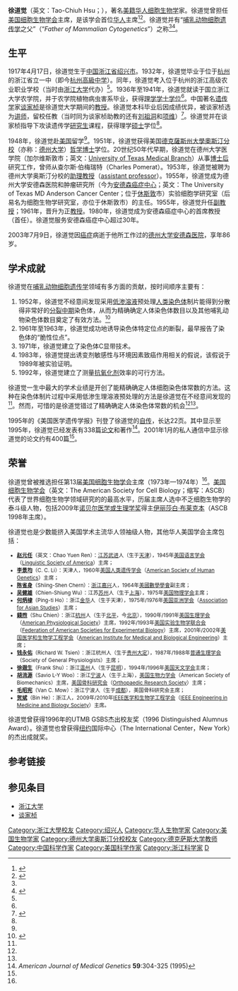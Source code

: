 {{Link style|time=2015-12-11T06:12:51+00:00}}
'''徐道觉'''（英文：Tao-Chiuh Hsu；{{bd|1917年||2003年||catIdx=H}}），著名[[美籍华人|美籍华人]][[细胞生物学|细胞生物学]]家。徐道觉曾担任[[美国细胞生物学会|美国细胞生物学会]]主席，是该学会首位[[华人|华人]]主席<ref name="徐道觉 生平">{{cite web|url=http://d.wanfangdata.com.cn/Periodical_yc200607001.aspx |title=徐道觉 Tao Chiuh Hsu  |format=aspx |publisher=万方数据库 |date=2007年7月 |accessdate=2010年10月2日 |language=zh}}</ref><ref name="徐道觉 讣告">{{cite web |url=http://www.ascb.org/index.cfm?id=1440&navid=111&tcode=nws3 |title=T.C. Hsu |format=cfm |publisher=American Society for Cell Biology |author=Bill R. Brinkley |date=Nov 14, 2010 |accessdate=2010年10月2日 |language=en |deadurl=yes |archiveurl=https://web.archive.org/web/20070715083932/http://www.ascb.org/index.cfm?navid=111&id=1440&tcode=nws3 |archivedate=2007年7月15日 }}</ref>。徐道觉并有“[[哺乳动物|哺乳动物]][[细胞遗传学|细胞遗传学]]之父”（“''Father of Mammalian Cytogenetics''”）之称<ref name="徐道觉 讣告"/><ref name="Obituary">{{cite journal |author=S. Pathak |title=T.C. Hsu: In memory of a rare scientist |journal=Cytogenet Genome Res |volume=105 |pages=1-3 |year=2004年 |url=http://content.karger.com/ProdukteDB/produkte.asp?Aktion=ShowPDF&ProduktNr=224037&Ausgabe=230069&ArtikelNr=78954&filename=78954.pdf |format=PDF |accessdate=2010年10月2日 |language=en |archive-date=2006年11月4日 |archive-url=https://web.archive.org/web/20061104090145/http://content.karger.com/ProdukteDB/produkte.asp?Aktion=ShowPDF&ProduktNr=224037&Ausgabe=230069&ArtikelNr=78954&filename=78954.pdf |dead-url=no }}</ref>。

==生平==

1917年4月17日，徐道觉生于[[中国|中国]][[浙江省|浙江省]][[绍兴市|绍兴市]]。1932年，徐道觉毕业于位于[[杭州|杭州]]的浙江省立一中（即今[[杭州高級中学|杭州高級中学]]）。同年，徐道觉考入位于杭州的浙江高级农业职业学校（当时由[[浙江大学|浙江大学]]代办）<ref name="徐道觉 生平"/>。1936年至1941年，徐道觉就读于国立浙江大学农学院，并于农学院植物病虫害系毕业，获得[[理学|理学]][[学士|学士]][[学位|学位]]<ref name="徐道觉 生平"/>。中国著名[[遗传学|遗传学]]家[[谈家桢|谈家桢]]是徐道觉大学期间的[[教授|教授]]。徐道觉本科毕业后因成绩优异，被谈家桢选为[[讲师|讲师]]，留校任教（当时同为谈家桢助教的还有[[刘祖洞|刘祖洞]]和[[项维|项维]]）<ref name="阳明馆">{{cite web|url=http://www.fudan.edu.cn/special/tanjiazhen/wj1/page3.html|title=阳明馆|format=html|publisher=[[复旦大学|复旦大学]]|author=[[高沛之|高沛之]]（复旦大学教授）|accessdate=2010年10月2日|language=zh|deadurl=yes|archiveurl=https://web.archive.org/web/20110201032726/http://www.fudan.edu.cn/special/tanjiazhen/wj1/page3.html|archivedate=2011年2月1日}}</ref>。徐道觉并在谈家桢指导下攻读遗传学[[研究生|研究生]]课程，获得理学[[硕士|硕士]]学位<ref name="徐道觉 生平"/>。

1948年，徐道觉赴[[美国|美国]]留学<ref name="徐道觉 生平"/>。1951年，徐道觉获得美国[[德克薩斯州大學奧斯汀分校|德克薩斯州大學奧斯汀分校]]（亦称：[[德州大学|德州大学]]）[[哲学博士|哲学博士]]学位。20世纪50年代早期，徐道觉在德州大学医学院（加尔维斯敦市；英文：[[:en:University_of_Texas_Medical_Branch|University of Texas Medical Branch]]）从事[[博士后|博士后]]研究工作，曾师从查尔斯·伯梅瑞特（Charles Pomerat）。1953年，徐道觉被聘为德州大学奥斯汀分校的[[助理教授|助理教授]]（[[:en:assistant_professor|assistant professor]]）。1955年，徐道觉成为德州大学安德森医院和肿瘤研究所（今为[[德州大學安德森癌症中心|安德森癌症中心]]；英文：The University of Texas MD Anderson Cancer Center；位于[[休斯敦|休斯敦]]市）实验细胞学研究室（后易名为细胞生物学研究室，亦位于休斯敦市）的主任。1955年，徐道觉升任[[副教授|副教授]]；1961年，晋升为正[[教授|教授]]。1980年，徐道觉成为安德森癌症中心的首席教授（首任）。徐道觉服务安德森癌症中心超过30年。

2003年7月9日，徐道觉因[[癌症|癌症]]病逝于他所工作过的[[德州大学安德森医院|德州大学安德森医院]]，享年86岁。

==学术成就==

徐道觉在[[哺乳动物|哺乳动物]][[细胞遗传学|细胞遗传学]]领域有多方面的贡献，按时间顺序主要有：
# 1952年，徐道觉不经意间发现采用[[低渗溶液|低渗溶液]]预处理[[人类|人类]][[染色体|染色体]]制片能得到分散得非常好的[[分裂中期|分裂中期]]染色体，从而为精确确定人体染色体数目以及其他哺乳动物染色体数目奠定了有效方法。<ref name="人类和哺乳类细胞遗传学发展的转折">{{cite journal |author=周焕庚 |title=人类和哺乳类细胞遗传学发展的转折 |journal=遗传 HEREDITAS (Beijing) |volume=4 |issue=4 |pages=36-38 |year=1982年 |url=http://www.chinagene.cn/Jwk_yc/CN/article/downloadArticleFile.do?attachType=PDF&id=12456 |format=PDF |accessdate=2010年10月2日 |language=zh |archive-date=2016年3月4日 |archive-url=https://web.archive.org/web/20160304070730/http://www.chinagene.cn/Jwk_yc/CN/article/downloadArticleFile.do?attachType=PDF&id=12456 |dead-url=yes }}</ref>
# 1961年至1963年，徐道觉成功地诱导染色体特定位点的断裂，最早报告了染色体的“脆性位点”。
# 1971年，徐道觉建立了染色体C显带技术。
# 1983年，徐道觉提出诱变剂敏感性与环境因素致癌作用相关的假说，该假说于1989年被实验证明。
# 1992年，徐道觉建立了测量[[抗氧化剂|抗氧化剂]]效率的可行方法。

徐道觉一生中最大的学术业绩是开创了能精确确定人体细胞染色体常数的方法。这种在染色体制片过程中采用低渗生理溶液预处理的方法是徐道觉在不经意间发现的<ref name="人类和哺乳类细胞遗传学发展的转折"/>。然而，可惜的是徐道觉错过了精确确定人体染色体常数的机会<ref name="徐道觉 生平"/><ref name="人类和哺乳类细胞遗传学发展的转折"/>。

1995年的《美国医学遗传学报》刊登了徐道觉的[[自传|自传]]，长达22页。其中显示至1995年，徐道觉已经发表有338篇[[论文|论文]]和著作<ref>''American Journal of Medical Genetics'' '''59''':304-325 (1995)</ref>。2001年1月的私人通信中显示徐道觉的论文约有400篇<ref name="徐道觉 生平"/>。

==荣誉==

徐道觉曾被推选担任第13届[[美国细胞生物学会|美国细胞生物学会]]主席（1973年—1974年）<ref name="徐道觉 讣告"/>。[[美國細胞生物學學會|美国细胞生物学会]]（英文：The American Society for Cell Biology；缩写：ASCB）代表了世界细胞生物学领域研究的的最高水平，历届主席人选中不乏细胞生物学的泰斗级人物，包括2009年[[诺贝尔医学或生理学奖|诺贝尔医学或生理学奖]]得主[[伊丽莎白·布莱克本|伊丽莎白·布莱克本]]（ASCB 1998年主席）。

徐道觉也是少数能挤入美国学术主流华人领袖级人物，其他华人美国学会主席包括：
<small>
* '''[[赵元任|赵元任]]'''（英文：Chao Yuen Ren）：[[江苏|江苏]][[武进|武进]]人（生于[[天津|天津]]），1945年[[美国语言学会|美国语言学会]]（[[:en:Linguistic_Society_of_America|Linguistic Society of America]]）主席；
* '''[[李景均|李景均]]'''（C. C. Li）：天津人，1960年[[美国人类遗传学会|美国人类遗传学会]]（[[:en:American_Society_of_Human_Genetics|American Society of Human Genetics]]）主席；
* '''[[陈省身|陈省身]]'''（Shiing-Shen Chern）：[[浙江|浙江]][[嘉兴|嘉兴]]人，1964年[[美國數學學會|美國數學學會]]副主席；
* '''[[吴健雄|吴健雄]]'''（Chien-Shiung Wu）：江苏[[苏州|苏州]]人（生于[[上海|上海]]），1975年[[美国物理学会|美国物理学会]]主席；
* '''[[何炳棣|何炳棣]]'''（Ping-ti Ho）：浙江[[金华|金华]]人（生于天津），1975年/1976年[[美国亚洲学会|美国亚洲学会]]（[[:en:Association_for_Asian_Studies|Association for Asian Studies]]）主席；
* '''[[錢煦|錢煦]]'''（Shu Chien）：浙江[[杭州|杭州]]人（生于[[北平|北平]]，今[[北京|北京]]），1990年/1991年[[美国生理学会|美国生理学会]]（[[:en:American_Physiological_Society|American Physiological Society]]）主席，1992年/1993年[[美国实验生物学联合会|美国实验生物学联合会]]（[[:en:Federation_of_American_Societies_for_Experimental_Biology|Federation of American Societies for Experimental Biology]]）主席，2001年/2002年[[美国医学和生物学工程学会|美国医学和生物学工程学会]]（[[:en:American_Institute_for_Medical_and_Biological_Engineering|American Institute for Medical and Biological Engineering]]）主席；
* '''[[钱永佑|钱永佑]]'''（Richard W. Tsien）：浙江杭州人（生于[[贵州|贵州]][[大定|大定]]），1987年/1988年[[普通生理学会|普通生理学会]]（Society of General Physiologists）主席；
* '''[[徐遐生|徐遐生]]'''（Frank Shu）：浙江[[温州|温州]]人（生于[[昆明|昆明]]），1994年/1996年[[美国天文学会|美国天文学会]]主席；
* '''[[胡流源|胡流源]]'''（Savio L-Y Woo）：浙江[[宁波|宁波]]人（生于上海），[[美国生物力学会|美国生物力学会]]（American Society of Biomechanics）主席，[[美国骨科研究会|美国骨科研究会]]（[[:en:Orthopaedic_Research_Society|Orthopaedic Research Society]]）主席；
* '''[[毛昭宪|毛昭宪]]'''（Van C. Mow）：浙江宁波人（生于[[成都|成都]]），美国骨科研究会主席；
* '''[[贺斌|贺斌]]'''（Bin He）：浙江人，2009年/2010年[[IEEE医学和生物学工程学会|IEEE医学和生物学工程学会]]（[[:en:IEEE_Engineering_in_Medicine_and_Biology_Society|IEEE Engineering in Medicine and Biology Society]]）主席。
</small>

徐道觉曾获得1996年的UTMB GSBS杰出校友奖（1996 Distinguished Alumnus Award）。徐道觉也曾获得[[纽约|纽约]]国际中心（The International Center，New York）的杰出成就奖。

==参考链接==
{{reflist}}

==参见条目==
* [[浙江大学|浙江大学]]
* [[谈家桢|谈家桢]]

{{Authority control}}
{{DEFAULTSORT:X}}
[[Category:浙江大學校友|Category:浙江大學校友]]
[[Category:绍兴人|Category:绍兴人]]
[[Category:华人生物学家|Category:华人生物学家]]
[[Category:美国生物学家|Category:美国生物学家]]
[[Category:德州大学奥斯汀分校校友|Category:德州大学奥斯汀分校校友]]
[[Category:德克萨斯大学教师|Category:德克萨斯大学教师]]
[[Category:中国科学作家|Category:中国科学作家]]
[[Category:美国科学作家|Category:美国科学作家]]
[[Category:浙江科学家|Category:浙江科学家]]
[[Category:徐姓|D]]